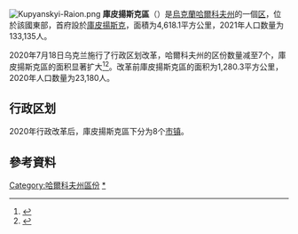 {{Infobox settlement
|name             = 庫皮揚斯克區
|native_name      = Куп'янський район
|native_name_lang = uk
|other_name       =
|settlement_type  = [[區_(烏克蘭)|區]] 
|image_skyline    = 
|imagesize        = 
|image_caption    =
|image_flag       = Flag of Kupiansk raion.png
|flag_size        = 115px
|image_shield     = Coat of Arms of Kupiansk raion.png
|shield_size      = 70px
|image_map              = Kupyanskiy rayon 2020.svg
|map_caption            = 庫皮揚斯克區在[[哈爾科夫州|哈爾科夫州]]的位置
|pushpin_map            =
|pushpin_label_position = right
|pushpin_map_caption    =
|subdivision_type       = 國家
|subdivision_name       = {{flag|Ukraine}}
|subdivision_type1      = [[烏克蘭行政區劃|州]]
|subdivision_name1      = [[哈爾科夫州|哈爾科夫州]]
|seat_type              = [[行政中心|行政中心]]
|seat                   = [[庫皮揚斯克|庫皮揚斯克]]
|leader_title           = 
|leader_name            =
|established_title      = 
|established_date       = 
|area_total_km2         = 4,618.1
|population_as_of       = 2021年
|population_footnotes   =
|population_total       = 133,135
|population_density_km2 =  
|timezone               = EET
|utc_offset             = +2
|timezone_DST           = EEST
|utc_offset_DST         = +3
|elevation_footnotes    =  
|elevation_m            = 
|elevation_ft           =
|website                = 
|footnotes              = 
}}
[[File:Kupyanskyi-Raion.png|thumb]]
'''庫皮揚斯克區'''（{{lang-uk|Куп'янський район}}）是[[烏克蘭|烏克蘭]][[哈爾科夫州|哈爾科夫州]]的一個[[区_(乌克兰)|区]]，位於該國東部，首府設於[[庫皮揚斯克|庫皮揚斯克]]，面積为4,618.1平方公里，2021年人口数量为133,135人。

2020年7月18日乌克兰施行了行政区划改革，哈爾科夫州的区份数量减至7个，庫皮揚斯克區的面积显著扩大<ref>{{Cite news |date=2020-07-18 |script-title=uk:Про утворення та ліквідацію районів. Постанова Верховної Ради України № 807-ІХ. |language=uk |url=http://www.golos.com.ua/article/333466 |access-date=2020-10-03 |work=Голос України |archive-date=2022-06-14 |archive-url=https://web.archive.org/web/20220614062421/http://www.golos.com.ua/article/333466 }}</ref><ref name="2020_reform_maps">{{Cite web |date=2020-07-17 |script-title=uk:Нові райони: карти + склад |url=https://www.minregion.gov.ua/press/news/novi-rajony-karty-sklad/ |access-date=2022-04-15 |language=uk |website=Міністерство розвитку громад та територій України |archive-date=2022-05-31 |archive-url=https://web.archive.org/web/20220531020724/https://www.minregion.gov.ua/press/news/novi-rajony-karty-sklad/ }}</ref>。改革前庫皮揚斯克區的面积为1,280.3平方公里，2020年人口数量为23,180人。

== 行政区划 ==
2020年行政改革后，庫皮揚斯克區下分为8个[[烏克蘭市鎮|市镇]]。

==參考資料==
{{Reflist}}

{{Kharkiv-geo-stub}}

{{DEFAULTSORT:Куп'янський район}}
[[Category:哈爾科夫州區份|Category:哈爾科夫州區份]]
[[Category:庫皮揚斯克區|*]]